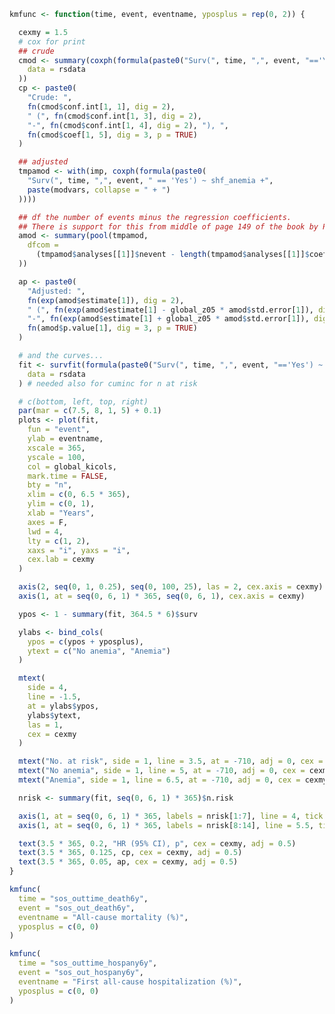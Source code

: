 ```r

kmfunc <- function(time, event, eventname, yposplus = rep(0, 2)) {

  cexmy = 1.5
  # cox for print
  ## crude
  cmod <- summary(coxph(formula(paste0("Surv(", time, ",", event, "=='Yes') ~ shf_anemia")),
    data = rsdata
  ))
  cp <- paste0(
    "Crude: ",
    fn(cmod$conf.int[1, 1], dig = 2),
    " (", fn(cmod$conf.int[1, 3], dig = 2),
    "-", fn(cmod$conf.int[1, 4], dig = 2), "), ",
    fn(cmod$coef[1, 5], dig = 3, p = TRUE)
  )

  ## adjusted
  tmpamod <- with(imp, coxph(formula(paste0(
    "Surv(", time, ",", event, " == 'Yes') ~ shf_anemia +",
    paste(modvars, collapse = " + ")
  ))))

  ## df the number of events minus the regression coefficients.
  ## There is support for this from middle of page 149 of the book by Parmer & Machin (ISBN 0471936405)
  amod <- summary(pool(tmpamod,
    dfcom =
      (tmpamod$analyses[[1]]$nevent - length(tmpamod$analyses[[1]]$coefficients))
  ))

  ap <- paste0(
    "Adjusted: ",
    fn(exp(amod$estimate[1]), dig = 2),
    " (", fn(exp(amod$estimate[1] - global_z05 * amod$std.error[1]), dig = 2),
    "-", fn(exp(amod$estimate[1] + global_z05 * amod$std.error[1]), dig = 2), "), ",
    fn(amod$p.value[1], dig = 3, p = TRUE)
  )

  # and the curves...
  fit <- survfit(formula(paste0("Surv(", time, ",", event, "=='Yes') ~ shf_anemia")),
    data = rsdata
  ) # needed also for cuminc for n at risk

  # c(bottom, left, top, right)
  par(mar = c(7.5, 8, 1, 5) + 0.1)
  plots <- plot(fit,
    fun = "event",
    ylab = eventname,
    xscale = 365,
    yscale = 100,
    col = global_kicols,
    mark.time = FALSE,
    bty = "n",
    xlim = c(0, 6.5 * 365),
    ylim = c(0, 1),
    xlab = "Years",
    axes = F,
    lwd = 4,
    lty = c(1, 2),
    xaxs = "i", yaxs = "i", 
    cex.lab = cexmy
  )

  axis(2, seq(0, 1, 0.25), seq(0, 100, 25), las = 2, cex.axis = cexmy)
  axis(1, at = seq(0, 6, 1) * 365, seq(0, 6, 1), cex.axis = cexmy)

  ypos <- 1 - summary(fit, 364.5 * 6)$surv

  ylabs <- bind_cols(
    ypos = c(ypos + yposplus),
    ytext = c("No anemia", "Anemia")
  )

  mtext(
    side = 4,
    line = -1.5,
    at = ylabs$ypos,
    ylabs$ytext,
    las = 1,
    cex = cexmy
  )

  mtext("No. at risk", side = 1, line = 3.5, at = -710, adj = 0, cex = cexmy, font = 2)
  mtext("No anemia", side = 1, line = 5, at = -710, adj = 0, cex = cexmy)
  mtext("Anemia", side = 1, line = 6.5, at = -710, adj = 0, cex = cexmy)

  nrisk <- summary(fit, seq(0, 6, 1) * 365)$n.risk

  axis(1, at = seq(0, 6, 1) * 365, labels = nrisk[1:7], line = 4, tick = FALSE, cex.axis = cexmy)
  axis(1, at = seq(0, 6, 1) * 365, labels = nrisk[8:14], line = 5.5, tick = FALSE, cex.axis = cexmy)

  text(3.5 * 365, 0.2, "HR (95% CI), p", cex = cexmy, adj = 0.5)
  text(3.5 * 365, 0.125, cp, cex = cexmy, adj = 0.5)
  text(3.5 * 365, 0.05, ap, cex = cexmy, adj = 0.5)
}
```

```r
kmfunc(
  time = "sos_outtime_death6y",
  event = "sos_out_death6y",
  eventname = "All-cause mortality (%)",
  yposplus = c(0, 0)
)
```

```r
kmfunc(
  time = "sos_outtime_hospany6y",
  event = "sos_out_hospany6y",
  eventname = "First all-cause hospitalization (%)",
  yposplus = c(0, 0)
)
```
